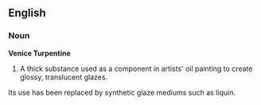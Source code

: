 ==English==
===Noun===
'''Venice Turpentine'''
# A thick substance used as a component in artists' oil painting to create glossy, translucent glazes. 
Its use has been replaced by synthetic glaze mediums such as liquin.